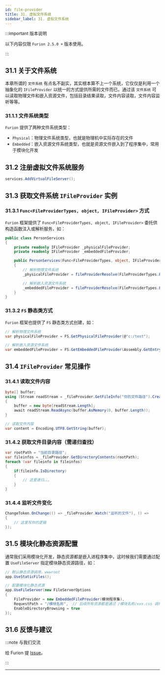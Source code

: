 ```yaml
---
id: file-provider
title: 31. 虚拟文件系统
sidebar_label: 31. 虚拟文件系统
---
```


:::important 版本说明

以下内容仅限 `Furion 2.5.0 +` 版本使用。

:::


## 31.1 关于文件系统

本章所谓的 `文件系统` 有点名不副实，其实根本算不上一个系统，它仅仅是利用一个抽象化的 `IFileProvider` 以统一的方式提供所需的文件而已。通过该 `文件系统` 可以读取物理文件和嵌入资源文件，包括目录结果读取，文件内容读取，文件内容监听等等。

### 31.1.1 文件系统类型

`Furion` 提供了两种文件系统类型：

- `Physical`：物理文件系统类型，也就是物理机中实际存在的文件
- `Embedded`：嵌入资源文件系统类型，也就是资源文件嵌入到了程序集中，常用于模块化开发

## 31.2 注册虚拟文件系统服务

```cs
services.AddVirtualFileServer();
```

## 31.3 获取文件系统 `IFileProvider` 实例

### 31.3.1 `Func<FileProviderTypes, object, IFileProvider>` 方式

`Furion` 框架提供了 `Func<FileProviderTypes, object, IFileProvider>` 委托供构造函数注入或解析服务，如：

```cs {6,8-9,11-12}
public class PersonServices
{
    private readonly IFileProvider _physicalFileProvider;
    private readonly IFileProvider _embeddedFileProvider;

    public PersonServices(Func<FileProviderTypes, object, IFileProvider> fileProviderResolve)
    {
        // 解析物理文件系统
        _physicalFileProvider = fileProviderResolve(FileProviderTypes.Physical, @"c:/test");

        // 解析嵌入资源文件系统
        _embeddedFileProvider = fileProviderResolve(FileProviderTypes.Embedded, Assembly.GetEntryAssembly());
    }
}
```

### 31.3.2 `FS` 静态类方式

`Furion` 框架也提供了 `FS` 静态类方式创建，如：

```cs
// 解析物理文件系统
var physicalFileProvider = FS.GetPhysicalFileProvider(@"c:/test");

// 解析嵌入资源文件系统
var embeddedFileProvider = FS.GetEmbeddedFileProvider(Assembly.GetEntryAssembly());
```

## 31.4 `IFileProvider` 常见操作

### 31.4.1 读取文件内容

```cs
byte[] buffer;
using (Stream readStream = _fileProvider.GetFileInfo("你的文件路径").CreateReadStream())
{
    buffer = new byte[readStream.Length];
    await readStream.ReadAsync(buffer.AsMemory(0, buffer.Length));
}

// 读取文件内容
var content = Encoding.UTF8.GetString(buffer);
```

### 31.4.2 获取文件目录内容（需递归查找）

```cs
var rootPath = "当前目录路径";
var fileinfos = _fileProvider.GetDirectoryContents(rootPath);
foreach (var fileinfo in fileinfos)
{
    if(fileinfo.IsDirectory)
    {
        // 这里递归。。。
    }
}
```

### 31.4.4 监听文件变化

```cs
ChangeToken.OnChange(() => _fileProvider.Watch("监听的文件"), () =>
{
    // 这里写你的逻辑
});
```

## 31.5 模块化静态资源配置

通常我们采用模块化开发，静态资源都是嵌入进程序集中，这时候我们需要通过配置 `UseFileServer` 指定模块静态资源路径，如：

```cs
// 默认静态资源调用，wwwroot
app.UseStaticFiles();

// 配置模块化静态资源
app.UseFileServer(new FileServerOptions
{
    FileProvider = new EmbeddedFileProvider(模块程序集),
    RequestPath = "/模块名称",  // 后续所有资源都是通过 /模块名称/xxx.css 调用
    EnableDirectoryBrowsing = true
});
```

## 31.6 反馈与建议

:::note 与我们交流

给 Furion 提 [Issue](https://gitee.com/dotnetchina/Furion/issues/new?issue)。

:::

---
